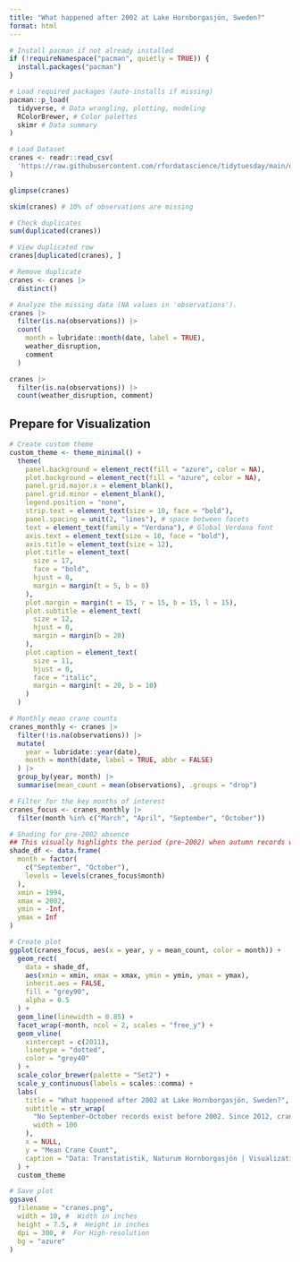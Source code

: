 ```yaml
---
title: "What happened after 2002 at Lake Hornborgasjön, Sweden?"
format: html
---
```


```r
# Install pacman if not already installed
if (!requireNamespace("pacman", quietly = TRUE)) {
  install.packages("pacman")
}

# Load required packages (auto-installs if missing)
pacman::p_load(
  tidyverse, # Data wrangling, plotting, modeling
  RColorBrewer, # Color palettes
  skimr # Data summary
)
```

```r
# Load Dataset
cranes <- readr::read_csv(
  'https://raw.githubusercontent.com/rfordatascience/tidytuesday/main/data/2025/2025-09-30/cranes.csv'
)
```

```r
glimpse(cranes)

skim(cranes) # 10% of observations are missing
```

```r
# Check duplicates
sum(duplicated(cranes))

# View duplicated row
cranes[duplicated(cranes), ]

# Remove duplicate
cranes <- cranes |>
  distinct()
```

```r
# Analyze the missing data (NA values in 'observations').
cranes |>
  filter(is.na(observations)) |>
  count(
    month = lubridate::month(date, label = TRUE),
    weather_disruption,
    comment
  )

cranes |>
  filter(is.na(observations)) |>
  count(weather_disruption, comment)
```

## Prepare for Visualization
```r
# Create custom theme
custom_theme <- theme_minimal() +
  theme(
    panel.background = element_rect(fill = "azure", color = NA),
    plot.background = element_rect(fill = "azure", color = NA),
    panel.grid.major.x = element_blank(),
    panel.grid.minor = element_blank(),
    legend.position = "none",
    strip.text = element_text(size = 10, face = "bold"),
    panel.spacing = unit(2, "lines"), # space between facets
    text = element_text(family = "Verdana"), # Global Verdana font
    axis.text = element_text(size = 10, face = "bold"),
    axis.title = element_text(size = 12),
    plot.title = element_text(
      size = 17,
      face = "bold",
      hjust = 0,
      margin = margin(t = 5, b = 8)
    ),
    plot.margin = margin(t = 15, r = 15, b = 15, l = 15),
    plot.subtitle = element_text(
      size = 12,
      hjust = 0,
      margin = margin(b = 20)
    ),
    plot.caption = element_text(
      size = 11,
      hjust = 0,
      face = "italic",
      margin = margin(t = 20, b = 10)
    )
  )
```

```r
# Monthly mean crane counts
cranes_monthly <- cranes |>
  filter(!is.na(observations)) |>
  mutate(
    year = lubridate::year(date),
    month = month(date, label = TRUE, abbr = FALSE)
  ) |>
  group_by(year, month) |>
  summarise(mean_count = mean(observations), .groups = "drop")

# Filter for the key months of interest
cranes_focus <- cranes_monthly |>
  filter(month %in% c("March", "April", "September", "October"))

# Shading for pre-2002 absence
## This visually highlights the period (pre-2002) when autumn records were absent
shade_df <- data.frame(
  month = factor(
    c("September", "October"),
    levels = levels(cranes_focus$month)
  ),
  xmin = 1994,
  xmax = 2002,
  ymin = -Inf,
  ymax = Inf
)
```

```r
# Create plot
ggplot(cranes_focus, aes(x = year, y = mean_count, color = month)) +
  geom_rect(
    data = shade_df,
    aes(xmin = xmin, xmax = xmax, ymin = ymin, ymax = ymax),
    inherit.aes = FALSE,
    fill = "grey90",
    alpha = 0.5
  ) +
  geom_line(linewidth = 0.85) +
  facet_wrap(~month, ncol = 2, scales = "free_y") +
  geom_vline(
    xintercept = c(2011),
    linetype = "dotted",
    color = "grey40"
  ) +
  scale_color_brewer(palette = "Set2") +
  scale_y_continuous(labels = scales::comma) +
  labs(
    title = "What happened after 2002 at Lake Hornborgasjön, Sweden?",
    subtitle = str_wrap(
      "No September–October records exist before 2002. Since 2012, crane counts in September rose sharply, suggesting shifts in migration timing, possibly influenced by conservation efforts, warmer autumns due to climate change, post-harvest field availability, and improved monitoring strategies.",
      width = 100
    ),
    x = NULL,
    y = "Mean Crane Count",
    caption = "Data: Transtatistik, Naturum Hornborgasjön | Visualization: Darakhshan Nehal\nNote: NA values reflect cancelled counts, with weather disruption being one reason. These do not imply crane \nabsence. Absence of records before September–October 2002 may reflect low crane presence, scattered arrivals, \nor limited monitoring."
  ) +
  custom_theme
```

```r
# Save plot
ggsave(
  filename = "cranes.png",
  width = 10, #  Width in inches
  height = 7.5, #  Height in inches
  dpi = 300, #  For High-resolution
  bg = "azure"
)
```
